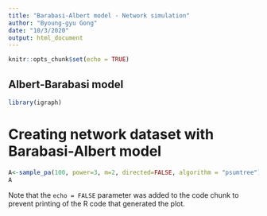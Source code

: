 ```yaml
---
title: "Barabasi-Albert model - Network simulation"
author: "Byoung-gyu Gong"
date: "10/3/2020"
output: html_document
---
```


```r
knitr::opts_chunk$set(echo = TRUE)
```

## Albert-Barabasi model

```r
library(igraph)
```

# Creating network dataset with Barabasi-Albert model

```r
A<-sample_pa(100, power=3, m=2, directed=FALSE, algorithm = "psumtree")
A
```

Note that the `echo = FALSE` parameter was added to the code chunk to prevent printing of the R code that generated the plot.
